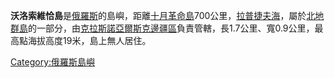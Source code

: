 '''沃洛索維恰島'''是[[俄羅斯|俄羅斯]]的島嶼，距離[[十月革命島|十月革命島]]700公里，[[拉普捷夫海|拉普捷夫海]]，屬於[[北地群島|北地群島]]的一部分，由[[克拉斯諾亞爾斯克邊疆區|克拉斯諾亞爾斯克邊疆區]]負責管轄，長1.7公里、寬0.9公里，最高點海拔高度19米，島上無人居住。

{{Russia-geo-stub}}
[[Category:俄羅斯島嶼|Category:俄羅斯島嶼]]